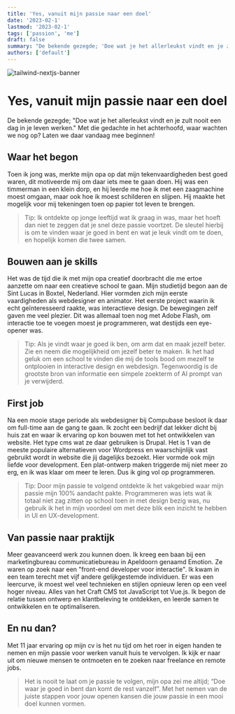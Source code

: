 ```yaml
---
title: 'Yes, vanuit mijn passie naar een doel'
date: '2023-02-1'
lastmod: '2023-02-1'
tags: ['passion', 'me']
draft: false
summary: "De bekende gezegde; 'Doe wat je het allerleukst vindt en je zult nooit een dag in je leven werken.' Met die gedachte in het achterhoofd, waar wachten we nog op? Laten we daar vandaag mee beginnen!"
authors: ['default']
---
```


![tailwind-nextjs-banner](/static/images/passion.jpg)

# Yes, vanuit mijn passie naar een doel

De bekende gezegde; "Doe wat je het allerleukst vindt en je zult nooit een dag in je leven werken." Met die gedachte in het achterhoofd, waar wachten we nog op? Laten we daar vandaag mee beginnen!

## Waar het begon

Toen ik jong was, merkte mijn opa op dat mijn tekenvaardigheden best goed waren, dit motiveerde mij om daar iets mee te gaan doen. Hij was een timmerman in een klein dorp, en hij leerde me hoe ik met een zaagmachine moest omgaan, maar ook hoe ik moest schilderen en slijpen. Hij maakte het mogelijk voor mij tekeningen toen op papier tot leven te brengen.

> Tip: Ik ontdekte op jonge leeftijd wat ik graag in was, maar het hoeft dan niet te zeggen dat je snel deze passie voortzet. De sleutel hierbij is om te vinden waar je goed in bent en wat je leuk vindt om te doen, en hopelijk komen die twee samen.

## Bouwen aan je skills

Het was de tijd die ik met mijn opa creatief doorbracht die me ertoe aanzette om naar een creatieve school te gaan. Mijn studietijd begon aan de Sint Lucas in Boxtel, Nederland. Hier vormden zich mijn eerste vaardigheden als webdesigner en animator. Het eerste project waarin ik echt geïnteresseerd raakte, was interactieve design. De bewegingen zelf gaven me veel plezier. Dit was allemaal toen nog met Adobe Flash, om interactie toe te voegen moest je programmeren, wat destijds een eye-opener was.

> Tip: Als je vindt waar je goed ik ben, om arm dat en maak jezelf beter. Zie en neem die mogelijkheid om jezelf beter te maken. Ik het had geluk om een school te vinden die mij de tools bood om mezelf te ontplooien in interactive design en webdesign. Tegenwoordig is de grootste bron van informatie een simpele zoekterm of AI prompt van je verwijderd.

## First job

Na een mooie stage periode als webdesigner bij Compubase besloot ik daar om full-time aan de gang te gaan. Ik zocht een bedrijf dat lekker dicht bij huis zat en waar ik ervaring op kon bouwen met tot het ontwikkelen van website. Het type cms wat ze daar gebruiken is Drupal. Het is 1 van de meeste populaire alternatieven voor Wordpress en waarschijnlijk vast gebruikt wordt in website die jij dagelijks bezoekt. Hier vormde ook mijn liefde voor development. Een plat-ontwerp maken triggerde mij niet meer zo erg, en ik was klaar om meer te leren. Dus ik ging vol op programmeren.

> Tip: Door mijn passie te volgend ontdekte ik het vakgebied waar mijn passie mijn 100% aandacht pakte. Programmeren was iets wat ik totaal niet zag zitten op school toen in met design bezig was, nu gebruik ik het in mijn voordeel om met deze blik een inzicht te hebben in UI en UX-development.

## Van passie naar praktijk

Meer geavanceerd werk zou kunnen doen. Ik kreeg een baan bij een marketingbureau communicatiebureau in Apeldoorn genaamd Emotion. Ze waren op zoek naar een "front-end developer voor interactie". Ik kwam in een team terecht met vijf andere gelijkgestemde individuen. Er was een leercurve, ik moest wel veel technieken en stijlen opnieuw leren op een veel hoger niveau. Alles van het Craft CMS tot JavaScript tot Vue.js. Ik begon de relatie tussen ontwerp en klantbeleving te ontdekken, en leerde samen te ontwikkelen en te optimaliseren.

## En nu dan?

Met 11 jaar ervaring op mijn cv is het nu tijd om het roer in eigen handen te nemen en mijn passie voor werken vanuit huis te vervolgen. Ik kijk er naar uit om nieuwe mensen te ontmoeten en te zoeken naar freelance en remote jobs.

> Het is nooit te laat om je passie te volgen, mijn opa zei me altijd; “Doe waar je goed in bent dan komt de rest vanzelf”. Met het nemen van de juiste stappen voor jouw openen kansen die jouw passie in een mooi doel kunnen vormen.

